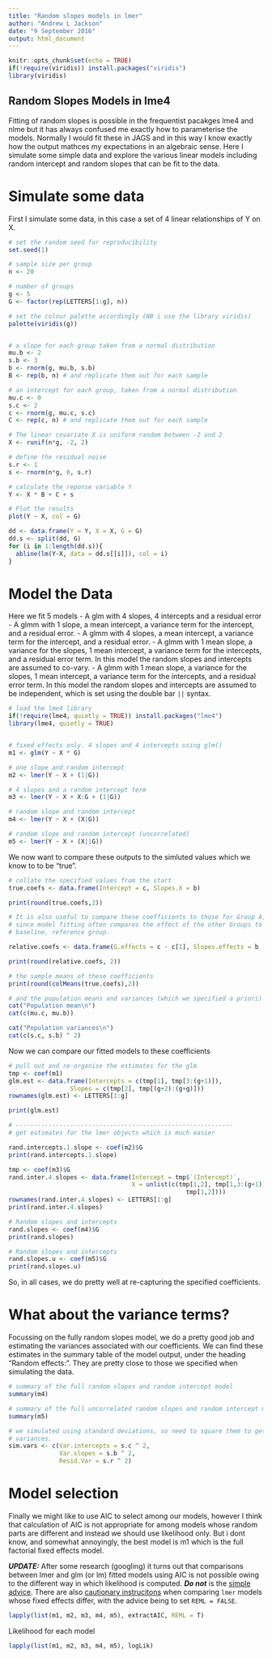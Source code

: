 ```yaml
---
title: "Random slopes models in lmer"
author: "Andrew L Jackson"
date: "9 September 2016"
output: html_document
---
```


```r
knitr::opts_chunk$set(echo = TRUE)
if(!require(viridis)) install.packages("viridis")
library(viridis)
```

## Random Slopes Models in lme4
Fitting of random slopes is possible in the frequentist pacakges lme4 and nlme but it has always confused me exactly how to parameterise the models. Normally I would fit these in JAGS and in this way I know exactly how the output mathces my expectations in an algebraic sense. Here I simulate some simple data and explore the various linear models including random intercept and random slopes that can be fit to the data.

# Simulate some data
First I simulate some data, in this case a set of 4 linear relationships of Y on X.

```r

# set the random seed for reproducibility
set.seed(1)

# sample size per group
n <- 20

# number of groups
g <- 5
G <- factor(rep(LETTERS[1:g], n))

# set the colour palette accordingly (NB i use the library viridis)
palette(viridis(g))


# a slope for each group taken from a normal distribution
mu.b <- 2
s.b <- 3
b <- rnorm(g, mu.b, s.b)
B <- rep(b, n) # and replicate them out for each sample

# an intercept for each group, taken from a normal distribution
mu.c <- 0
s.c <- 2
c <- rnorm(g, mu.c, s.c)
C <- rep(c, n) # and replicate them out for each sample

# The linear covariate X is uniform random between -2 and 2
X <- runif(n*g, -2, 2)

# define the residual noise
s.r <- 1
s <- rnorm(n*g, 0, s.r)

# calculate the reponse variable Y
Y <- X * B + C + s

# Plot the results
plot(Y ~ X, col = G)

dd <- data.frame(Y = Y, X = X, G = G)
dd.s <- split(dd, G)
for (i in 1:length(dd.s)){
  abline(lm(Y~X, data = dd.s[[i]]), col = i)
}

```

# Model the Data
Here we fit 5 models
  - A glm with 4 slopes, 4 intercepts and a residual error
  - A glmm with 1 slope, a mean intercept, a variance term for the intercept, and a residual error.
  - A glmm with 4 slopes, a mean intercept, a variance term for the intercept, and a residual error.
  - A glmm with 1 mean slope, a variance for the slopes, 1 mean intercept, a variance term for the intercepts, and a residual error term. In this model the random slopes and intercepts are assumed to co-vary.
  - A glmm with 1 mean slope, a variance for the slopes, 1 mean intercept, a variance term for the intercepts, and a residual error term. In this model the random slopes and intercepts are assumed to be independent, which is set using the double bar `||` syntax.

```r

# load the lme4 library
if(!require(lme4, quietly = TRUE)) install.packages("lme4")
library(lme4, quietly = TRUE)


# fixed effects only. 4 slopes and 4 intercepts using glm()
m1 <- glm(Y ~ X * G)

# one slope and random intercept
m2 <- lmer(Y ~ X + (1|G))

# 4 slopes and a random intercept term
m3 <- lmer(Y ~ X + X:G + (1|G))

# random slope and random intercept
m4 <- lmer(Y ~ X + (X|G))

# random slope and random intercept (uncorrelated)
m5 <- lmer(Y ~ X + (X||G))
```

We now want to compare these outputs to the simluted values which we know to to be "true".

```r
# collate the specified values from the start
true.coefs <- data.frame(Intercept = c, Slopes.X = b)

print(round(true.coefs,2))

# It is also useful to compare these coefficients to those for Group A,
# since model fitting often compares the effect of the other Groups to this
# baseline, reference group.

relative.coefs <- data.frame(G.effects = c - c[1], Slopes.effects = b - b[1])

print(round(relative.coefs, 2))

# the sample means of these coefficients
print(round(colMeans(true.coefs),2))

# and the population means and variances (which we specified a priori)
cat("Population mean\n")
cat(c(mu.c, mu.b))

cat("Population variances\n")
cat(c(s.c, s.b) ^ 2)
```

Now we can compare our fitted models to these coefficients
```r

# pull out and re-organise the estimates for the glm
tmp <- coef(m1)
glm.est <- data.frame(Intercepts = c(tmp[1], tmp[3:(g+1)]),
                 Slopes = c(tmp[2], tmp[(g+2):(g+g)]))
rownames(glm.est) <- LETTERS[1:g]

print(glm.est)

# ------------------------------------------------------------
# get estimates for the lmer objects which is much easier

rand.intercepts.1.slope <- coef(m2)$G
print(rand.intercepts.1.slope)

tmp <- coef(m3)$G
rand.inter.4.slopes <- data.frame(Intercept = tmp$`(Intercept)`,
                                  X = unlist(c(tmp[1,2], tmp[1,3:(g+1)] +
                                                 tmp[1,2])))
rownames(rand.inter.4.slopes) <- LETTERS[1:g]
print(rand.inter.4.slopes)

# Random slopes and intercepts
rand.slopes <- coef(m4)$G
print(rand.slopes)

# Random slopes and intercepts
rand.slopes.u <- coef(m5)$G
print(rand.slopes.u)
```
So, in all cases, we do pretty well at re-capturing the specified coefficients.

# What about the variance terms?
Focussing on the fully random slopes model, we do a pretty good job and estimating the variances associated with our coefficients. We can find these estimates in the summary table of the model output, under the heading "Random effects:". They are pretty close to those we specified when simulating the data.

```r
# summary of the full random slopes and random intercept model
summary(m4)

# summary of the full uncorrelated random slopes and random intercept model
summary(m5)

# we simulated using standard deviations, so need to square them to get 
# variances.
sim.vars <- c(Var.intercepts = s.c ^ 2, 
              Var.slopes = s.b ^ 2,
              Resid.Var = s.r ^ 2)

```

# Model selection
Finally we might like to use AIC to select among our models, however I think that calculation of AIC is not appropriate for among models whose random parts are different and instead we should use likelihood only. But i dont know, and somewhat annoyingly, the best model is m1 which is the full factorial fixed effects model. 

***UPDATE:*** After some research (googling) it turns out that comparisons between lmer and glm (or lm) fitted models using AIC is not possible owing to the different way in which likelihood is computed. ***Do not*** is the [simple advice](http://glmm.wikidot.com/faq). There are also [cautionary instrucitons](http://www.ssicentral.com/hlm/help6/faq/Full_ML_vs_Restricted_ML.pdf) when comparing `lmer` models whose fixed effects differ, with the advice being to set `REML = FALSE`.

```r
lapply(list(m1, m2, m3, m4, m5), extractAIC, REML = T)
```

Likelihood for each model
```r
lapply(list(m1, m2, m3, m4, m5), logLik)
```




